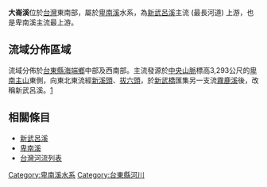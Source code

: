 {{河流|大崙溪||－|3,293|－|－|[[卑南主山|卑南主山]]|[[新武呂溪|新武呂溪]]|[[中華民國|中華民國]]|}}

'''大崙溪'''位於[[台灣|台灣]]東南部，屬於[[卑南溪|卑南溪]]水系，為[[新武呂溪|新武呂溪]]主流 (最長河道) 上游，也是卑南溪主流最上游。

==流域分佈區域==
流域分佈於[[台東縣|台東縣]][[海端鄉|海端鄉]]中部及西南部。主流發源於[[中央山脈|中央山脈]]標高3,293公尺的[[卑南主山|卑南主山]]東側，向東北東流經[[新溪頭|新溪頭]]、[[拔六頭|拔六頭]]，於[[新武橋|新武橋]]匯集另一支流[[霧鹿溪|霧鹿溪]]後，改稱新武呂溪。[http://wqshow.epa.gov.tw/WMD/2004/area5e.htm]{{dead link|date=2017年12月 |bot=InternetArchiveBot |fix-attempted=yes }}

==相關條目==
*[[新武呂溪|新武呂溪]]
*[[卑南溪|卑南溪]] 
*[[台灣河流列表|台灣河流列表]] 

[[Category:卑南溪水系|Category:卑南溪水系]]
[[Category:台東縣河川|Category:台東縣河川]]

{{台灣河流}}